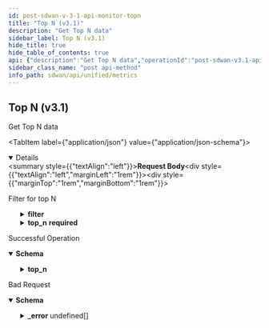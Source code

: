 ```yaml
---
id: post-sdwan-v-3-1-api-monitor-topn
title: "Top N (v3.1)"
description: "Get Top N data"
sidebar_label: Top N (v3.1)
hide_title: true
hide_table_of_contents: true
api: {"description":"Get Top N data","operationId":"post-sdwan-v3.1-api-monitor-topn","requestBody":{"content":{"application/json":{"schema":{"properties":{"end_time":{"format":"date","type":"string"},"filter":{"description":"Filter: Valid ","properties":{"app":{"description":"App: Size(max = 10, error = LENGTH_EXCEEDED: Schema check failed - {} is too long, min = 0) ","items":{"description":"App","type":"string"},"type":"array"},"element":{"description":"Element: Size(max = 10, error = LENGTH_EXCEEDED: Schema check failed - {} is too long, min = 0) ","items":{"description":"Element","type":"string"},"type":"array"},"path":{"description":"Path: Size(max = 10, error = LENGTH_EXCEEDED: Schema check failed - {} is too long, min = 0) ","items":{"description":"Path","type":"string"},"type":"array"},"path_type":{"description":"Path Type: Size(max = 10, error = PATH_TYPE_LIST_LENGTH_EXCEEDED: Maximum number of allowed path_types is 10, min = 0) ","items":{"description":"Path Type","enum":["public_direct","public_vpn","private_direct","private_vpn","unknown","servicelink"],"type":"string"},"type":"array"},"site":{"description":"Site: Size(max = 10, error = LENGTH_EXCEEDED: Schema check failed - {} is too long, min = 0) ","items":{"description":"Site","type":"string"},"type":"array"},"waninterface":{"description":"Waninterface: Size(max = 10, error = LENGTH_EXCEEDED: Schema check failed - {} is too long, min = 0) ","items":{"description":"Waninterface","type":"string"},"type":"array"}}},"name":{"description":"Name: Pattern(error = INVALID_FILTER: Schema check failed - Invalid value for param {}, regexp = ^[A-Za-z]+$) ","type":"string"},"start_time":{"format":"date","type":"string"},"top_n":{"description":"Top N: Required(error = REQUIRED_PROPERTY: Schema check failed - {} is a required property) Valid ","properties":{"limit":{"description":"Limit: Min(error = INVALID_LIMIT: Limit should be between 1 and 10, value = 1L) Max(error = INVALID_LIMIT: Limit should be between 1 and 10, value = 10L) ","type":"integer"},"type":{"description":"Type: Required(error = REQUIRED_PROPERTY: Schema check failed - {} is a required property) ","enum":["app","site"],"type":"string"}},"required":["type"]},"topn_basis":{"description":"Topn Basis: Required(error = REQUIRED_PROPERTY: Schema check failed - {} is a required property) ","enum":["traffic_volume","transaction_failure","initiation_failure","tcp_flow","udp_flow","audio_traffic_volume","video_traffic_volume","ingress_audio_pkt_loss","egress_audio_pkt_loss","ingress_video_pkt_loss","egress_video_pkt_loss","ingress_audio_jitter","egress_audio_jitter","ingress_video_jitter","egress_video_jitter","ingress_audio_mos","egress_audio_mos"],"type":"string"}},"required":["topn_basis","top_n"]}}},"description":"Filter for top N"},"responses":{"200":{"content":{"application/json":{"schema":{"properties":{"top_n":{"description":"Top N","properties":{"end_time":{"description":"End Time","type":"string"},"items":{"description":"Items","items":{"description":"Items","type":"string"},"type":"array"},"limit":{"description":"Limit","type":"integer"},"start_time":{"description":"Start Time","type":"string"},"topn_basis":{"description":"Topn Basis","enum":["traffic_volume","transaction_failure","initiation_failure","tcp_flow","udp_flow","audio_traffic_volume","video_traffic_volume","ingress_audio_pkt_loss","egress_audio_pkt_loss","ingress_video_pkt_loss","egress_video_pkt_loss","ingress_audio_jitter","egress_audio_jitter","ingress_video_jitter","egress_video_jitter","ingress_audio_mos","egress_audio_mos"],"type":"string"},"type":{"description":"Type","enum":["app","site"],"type":"string"}}}}}}},"description":"Successful Operation"},"400":{"content":{"application/json":{"example":{"value":{"_error":[{"code":"INVALID_REQUEST_ERROR_0001"},{"code":"APP_FILTER_NOT_SUPPORTED_FOR_TYPE"},{"code":"SITE_FILTER_NOT_SUPPORTED_FOR_TYPE"},{"code":"FILTER_NOT_SUPPORTED_WITHOUT_SITE"},{"code":"START_TIME_GREATER_THAN_END_TIME"},{"code":"PATH_NOT_SUPPORTED_WITH_PATH_TYPE"},{"code":"TOPN_BASIS_NOT_SUPPORTED_WITHOUT_FILTER"},{"code":"INVALID_LIMIT"},{"code":"REQUIRED_PROPERTY"},{"code":"PATH_TYPE_LIST_LENGTH_EXCEEDED"},{"code":"LENGTH_EXCEEDED"},{"code":"INVALID_FILTER"}]}},"schema":{"properties":{"_error":{"items":{"properties":{"code":{"type":"string"},"message":{"type":"string"}}},"type":"array"}}}}},"description":"Bad Request"}},"tags":["Metrics"],"method":"post","path":"/sdwan/v3.1/api/monitor/topn","jsonRequestBodyExample":{"end_time":"2022-09-26","filter":{"app":["string"],"element":["string"],"path":["string"],"path_type":["public_direct"],"site":["string"],"waninterface":["string"]},"name":"string","start_time":"2022-09-26","top_n":{"limit":0,"type":"app"},"topn_basis":"traffic_volume"},"info":{"contact":{},"description":"List of APIs used to retrieve SDWAN metrics such as badnwidth utilization, TCP transaction, application health, application performance, LQM, flows, interface & system metrics.","title":"Metrics","version":"Latest"},"postman":{"name":"Top N (v3.1)","description":{"content":"Get Top N data","type":"text/plain"},"url":{"path":["sdwan","v3.1","api","monitor","topn"],"host":["{{baseUrl}}"],"query":[],"variable":[]},"header":[{"key":"Content-Type","value":"application/json"},{"key":"Accept","value":"application/json"}],"method":"POST","body":{"mode":"raw","raw":"\"\"","options":{"raw":{"language":"json"}}}}}
sidebar_class_name: "post api-method"
info_path: sdwan/api/unified/metrics
---
```



## Top N (v3.1)



Get Top N data

<MimeTabs><TabItem label={"application/json"} value={"application/json-schema"}><details style={{}} data-collapsed={false} open={true}><summary style={{"textAlign":"left"}}><strong>Request Body</strong></summary><div style={{"textAlign":"left","marginLeft":"1rem"}}><div style={{"marginTop":"1rem","marginBottom":"1rem"}}>

Filter for top N

</div></div><ul style={{"marginLeft":"1rem"}}><SchemaItem collapsible={false} name={"end_time"} required={false} schemaDescription={undefined} schemaName={"date"} qualifierMessage={undefined} defaultValue={undefined}></SchemaItem><SchemaItem collapsible={true} className={"schemaItem"}><details style={{}}><summary style={{}}><strong>filter</strong><span style={{"opacity":"0.6"}}> </span></summary><div style={{"marginLeft":"1rem"}}><div style={{"marginTop":".5rem","marginBottom":".5rem"}}>

Filter: Valid 

</div><SchemaItem collapsible={false} name={"app"} required={false} schemaDescription={"App: Size(max = 10, error = LENGTH_EXCEEDED: Schema check failed - {} is too long, min = 0) "} schemaName={"string[]"} qualifierMessage={undefined} defaultValue={undefined}></SchemaItem><SchemaItem collapsible={false} name={"element"} required={false} schemaDescription={"Element: Size(max = 10, error = LENGTH_EXCEEDED: Schema check failed - {} is too long, min = 0) "} schemaName={"string[]"} qualifierMessage={undefined} defaultValue={undefined}></SchemaItem><SchemaItem collapsible={false} name={"path"} required={false} schemaDescription={"Path: Size(max = 10, error = LENGTH_EXCEEDED: Schema check failed - {} is too long, min = 0) "} schemaName={"string[]"} qualifierMessage={undefined} defaultValue={undefined}></SchemaItem><SchemaItem collapsible={false} name={"path_type"} required={false} schemaDescription={"Path Type: Size(max = 10, error = PATH_TYPE_LIST_LENGTH_EXCEEDED: Maximum number of allowed path_types is 10, min = 0) "} schemaName={"string[]"} qualifierMessage={"**Possible values:** [`public_direct`, `public_vpn`, `private_direct`, `private_vpn`, `unknown`, `servicelink`]"} defaultValue={undefined}></SchemaItem><SchemaItem collapsible={false} name={"site"} required={false} schemaDescription={"Site: Size(max = 10, error = LENGTH_EXCEEDED: Schema check failed - {} is too long, min = 0) "} schemaName={"string[]"} qualifierMessage={undefined} defaultValue={undefined}></SchemaItem><SchemaItem collapsible={false} name={"waninterface"} required={false} schemaDescription={"Waninterface: Size(max = 10, error = LENGTH_EXCEEDED: Schema check failed - {} is too long, min = 0) "} schemaName={"string[]"} qualifierMessage={undefined} defaultValue={undefined}></SchemaItem></div></details></SchemaItem><SchemaItem collapsible={false} name={"name"} required={false} schemaDescription={"Name: Pattern(error = INVALID_FILTER: Schema check failed - Invalid value for param {}, regexp = ^[A-Za-z]+$) "} schemaName={"string"} qualifierMessage={undefined} defaultValue={undefined}></SchemaItem><SchemaItem collapsible={false} name={"start_time"} required={false} schemaDescription={undefined} schemaName={"date"} qualifierMessage={undefined} defaultValue={undefined}></SchemaItem><SchemaItem collapsible={true} className={"schemaItem"}><details style={{}}><summary style={{}}><strong>top_n</strong><span style={{"opacity":"0.6"}}> </span><strong style={{"fontSize":"var(--ifm-code-font-size)","color":"var(--openapi-required)"}}> required</strong></summary><div style={{"marginLeft":"1rem"}}><div style={{"marginTop":".5rem","marginBottom":".5rem"}}>

Top N: Required(error = REQUIRED_PROPERTY: Schema check failed - {} is a required property) Valid 

</div><SchemaItem collapsible={false} name={"limit"} required={false} schemaDescription={"Limit: Min(error = INVALID_LIMIT: Limit should be between 1 and 10, value = 1L) Max(error = INVALID_LIMIT: Limit should be between 1 and 10, value = 10L) "} schemaName={"integer"} qualifierMessage={undefined} defaultValue={undefined}></SchemaItem><SchemaItem collapsible={false} name={"type"} required={true} schemaDescription={"Type: Required(error = REQUIRED_PROPERTY: Schema check failed - {} is a required property) "} schemaName={"string"} qualifierMessage={"**Possible values:** [`app`, `site`]"} defaultValue={undefined}></SchemaItem></div></details></SchemaItem><SchemaItem collapsible={false} name={"topn_basis"} required={true} schemaDescription={"Topn Basis: Required(error = REQUIRED_PROPERTY: Schema check failed - {} is a required property) "} schemaName={"string"} qualifierMessage={"**Possible values:** [`traffic_volume`, `transaction_failure`, `initiation_failure`, `tcp_flow`, `udp_flow`, `audio_traffic_volume`, `video_traffic_volume`, `ingress_audio_pkt_loss`, `egress_audio_pkt_loss`, `ingress_video_pkt_loss`, `egress_video_pkt_loss`, `ingress_audio_jitter`, `egress_audio_jitter`, `ingress_video_jitter`, `egress_video_jitter`, `ingress_audio_mos`, `egress_audio_mos`]"} defaultValue={undefined}></SchemaItem></ul></details></TabItem></MimeTabs><div><ApiTabs><TabItem label={"200"} value={"200"}><div>

Successful Operation

</div><div><MimeTabs groupId={"mime-type"}><TabItem label={"application/json"} value={"application/json"}><SchemaTabs groupId={"schema-tabs"}><TabItem label={"Schema"} value={"Schema"}><details style={{}} data-collapsed={false} open={true}><summary style={{"textAlign":"left"}}><strong>Schema</strong></summary><div style={{"textAlign":"left","marginLeft":"1rem"}}></div><ul style={{"marginLeft":"1rem"}}><SchemaItem collapsible={true} className={"schemaItem"}><details style={{}}><summary style={{}}><strong>top_n</strong><span style={{"opacity":"0.6"}}> </span></summary><div style={{"marginLeft":"1rem"}}><div style={{"marginTop":".5rem","marginBottom":".5rem"}}>

Top N

</div><SchemaItem collapsible={false} name={"end_time"} required={false} schemaDescription={"End Time"} schemaName={"string"} qualifierMessage={undefined} defaultValue={undefined}></SchemaItem><SchemaItem collapsible={false} name={"items"} required={false} schemaDescription={"Items"} schemaName={"string[]"} qualifierMessage={undefined} defaultValue={undefined}></SchemaItem><SchemaItem collapsible={false} name={"limit"} required={false} schemaDescription={"Limit"} schemaName={"integer"} qualifierMessage={undefined} defaultValue={undefined}></SchemaItem><SchemaItem collapsible={false} name={"start_time"} required={false} schemaDescription={"Start Time"} schemaName={"string"} qualifierMessage={undefined} defaultValue={undefined}></SchemaItem><SchemaItem collapsible={false} name={"topn_basis"} required={false} schemaDescription={"Topn Basis"} schemaName={"string"} qualifierMessage={"**Possible values:** [`traffic_volume`, `transaction_failure`, `initiation_failure`, `tcp_flow`, `udp_flow`, `audio_traffic_volume`, `video_traffic_volume`, `ingress_audio_pkt_loss`, `egress_audio_pkt_loss`, `ingress_video_pkt_loss`, `egress_video_pkt_loss`, `ingress_audio_jitter`, `egress_audio_jitter`, `ingress_video_jitter`, `egress_video_jitter`, `ingress_audio_mos`, `egress_audio_mos`]"} defaultValue={undefined}></SchemaItem><SchemaItem collapsible={false} name={"type"} required={false} schemaDescription={"Type"} schemaName={"string"} qualifierMessage={"**Possible values:** [`app`, `site`]"} defaultValue={undefined}></SchemaItem></div></details></SchemaItem></ul></details></TabItem><TabItem label={"Example (from schema)"} value={"Example (from schema)"}><ResponseSamples responseExample={"{\n  \"top_n\": {\n    \"end_time\": \"string\",\n    \"items\": [\n      \"string\"\n    ],\n    \"limit\": 0,\n    \"start_time\": \"string\",\n    \"topn_basis\": \"traffic_volume\",\n    \"type\": \"app\"\n  }\n}"} language={"json"}></ResponseSamples></TabItem></SchemaTabs></TabItem></MimeTabs></div></TabItem><TabItem label={"400"} value={"400"}><div>

Bad Request

</div><div><MimeTabs groupId={"mime-type"}><TabItem label={"application/json"} value={"application/json"}><SchemaTabs groupId={"schema-tabs"}><TabItem label={"Schema"} value={"Schema"}><details style={{}} data-collapsed={false} open={true}><summary style={{"textAlign":"left"}}><strong>Schema</strong></summary><div style={{"textAlign":"left","marginLeft":"1rem"}}></div><ul style={{"marginLeft":"1rem"}}><SchemaItem collapsible={true} className={"schemaItem"}><details style={{}}><summary style={{}}><strong>_error</strong><span style={{"opacity":"0.6"}}> undefined[]</span></summary><div style={{"marginLeft":"1rem"}}><SchemaItem collapsible={false} name={"code"} required={false} schemaDescription={undefined} schemaName={"string"} qualifierMessage={undefined} defaultValue={undefined}></SchemaItem><SchemaItem collapsible={false} name={"message"} required={false} schemaDescription={undefined} schemaName={"string"} qualifierMessage={undefined} defaultValue={undefined}></SchemaItem></div></details></SchemaItem></ul></details></TabItem><TabItem label={"Example (from schema)"} value={"Example (from schema)"}><ResponseSamples responseExample={"{\n  \"_error\": [\n    {\n      \"code\": \"string\",\n      \"message\": \"string\"\n    }\n  ]\n}"} language={"json"}></ResponseSamples></TabItem><TabItem label={"Example"} value={"Example"}><ResponseSamples responseExample={"{\n  \"value\": {\n    \"_error\": [\n      {\n        \"code\": \"INVALID_REQUEST_ERROR_0001\"\n      },\n      {\n        \"code\": \"APP_FILTER_NOT_SUPPORTED_FOR_TYPE\"\n      },\n      {\n        \"code\": \"SITE_FILTER_NOT_SUPPORTED_FOR_TYPE\"\n      },\n      {\n        \"code\": \"FILTER_NOT_SUPPORTED_WITHOUT_SITE\"\n      },\n      {\n        \"code\": \"START_TIME_GREATER_THAN_END_TIME\"\n      },\n      {\n        \"code\": \"PATH_NOT_SUPPORTED_WITH_PATH_TYPE\"\n      },\n      {\n        \"code\": \"TOPN_BASIS_NOT_SUPPORTED_WITHOUT_FILTER\"\n      },\n      {\n        \"code\": \"INVALID_LIMIT\"\n      },\n      {\n        \"code\": \"REQUIRED_PROPERTY\"\n      },\n      {\n        \"code\": \"PATH_TYPE_LIST_LENGTH_EXCEEDED\"\n      },\n      {\n        \"code\": \"LENGTH_EXCEEDED\"\n      },\n      {\n        \"code\": \"INVALID_FILTER\"\n      }\n    ]\n  }\n}"} language={"json"}></ResponseSamples></TabItem></SchemaTabs></TabItem></MimeTabs></div></TabItem></ApiTabs></div>
      